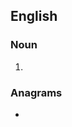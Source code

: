 {{also|Shakers}}
==English==

===Noun===
{{head|en|noun plural form}}

# {{plural of|shaker|lang=en}}

===Anagrams===
* {{anagrams|en|a=aehkrss|kashers|sharkes}}